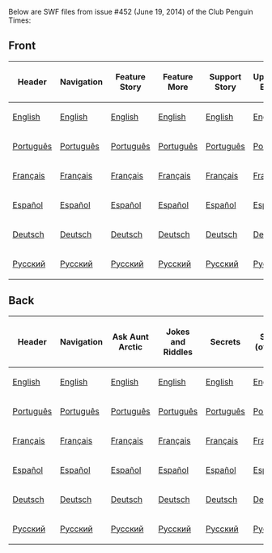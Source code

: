 Below are SWF files from issue #452 (June 19, 2014) of the Club Penguin Times:

==Front==
{|class="wikitable" border="1" style="margin: auto;"
!Header
!Navigation
!Feature Story
!Feature More
!Support Story
!Upcoming Events
!News Flash
!Ask Aunt Arctic
!Dividers
|-
|[[Media:ENNews452HeaderFront.swf|English]]||[[Media:ENNews452NavigationFront.swf|English]]||[[Media:ENNews452FeatureStory.swf|English]]||[[Media:ENNews452FeatureMore.swf|English]]||[[Media:ENNews452SupportStory.swf|English]]||[[Media:ENNews452UpcomingEvents.swf|English]]||[[Media:ENNews452NewsFlash.swf|English]]||[[Media:ENNews452AskAuntArctic.swf|English]]||[[Media:ENNews452Dividers.swf|English]]
|-
|[[Media:PTNews452HeaderFront.swf|Português]]||[[Media:PTNews452NavigationFront.swf|Português]]||[[Media:PTNews452FeatureStory.swf|Português]]||[[Media:PTNews452FeatureMore.swf|Português]]||[[Media:PTNews452SupportStory.swf|Português]]||[[Media:PTNews452UpcomingEvents.swf|Português]]||[[Media:PTNews452NewsFlash.swf|Português]]||[[Media:PTNews452AskAuntArctic.swf|Português]]||[[Media:PTNews452Dividers.swf|Português]]
|-
|[[Media:FRNews452HeaderFront.swf|Français]]||[[Media:FRNews452NavigationFront.swf|Français]]||[[Media:FRNews452FeatureStory.swf|Français]]||[[Media:FRNews452FeatureMore.swf|Français]]||[[Media:FRNews452SupportStory.swf|Français]]||[[Media:FRNews452UpcomingEvents.swf|Français]]||[[Media:FRNews452NewsFlash.swf|Français]]||[[Media:FRNews452AskAuntArctic.swf|Français]]||[[Media:FRNews452Dividers.swf|Français]]
|-
|[[Media:ESNews452HeaderFront.swf|Español]]||[[Media:ESNews452NavigationFront.swf|Español]]||[[Media:ESNews452FeatureStory.swf|Español]]||[[Media:ESNews452FeatureMore.swf|Español]]||[[Media:ESNews452SupportStory.swf|Español]]||[[Media:ESNews452UpcomingEvents.swf|Español]]||[[Media:ESNews452NewsFlash.swf|Español]]||[[Media:ESNews452AskAuntArctic.swf|Español]]||[[Media:ESNews452Dividers.swf|Español]]
|-
|[[Media:DENews452HeaderFront.swf|Deutsch]]||[[Media:DENews452NavigationFront.swf|Deutsch]]||[[Media:DENews452FeatureStory.swf|Deutsch]]||[[Media:DENews452FeatureMore.swf|Deutsch]]||[[Media:DENews452SupportStory.swf|Deutsch]]||[[Media:DENews452UpcomingEvents.swf|Deutsch]]||[[Media:DENews452NewsFlash.swf|Deutsch]]||[[Media:DENews452AskAuntArctic.swf|Deutsch]]||[[Media:DENews452Dividers.swf|Deutsch]]
|-
|[[Media:RUNews452HeaderFront.swf|Русский]]||[[Media:RUNews452NavigationFront.swf|Русский]]||[[Media:RUNews452FeatureStory.swf|Русский]]||[[Media:RUNews452FeatureMore.swf|Русский]]||[[Media:RUNews452SupportStory.swf|Русский]]||[[Media:RUNews452UpcomingEvents.swf|Русский]]||[[Media:RUNews452NewsFlash.swf|Русский]]||[[Media:RUNews452AskAuntArctic.swf|Русский]]||[[Media:RUNews452Dividers.swf|Русский]]
|}
==Back==
{|class="wikitable" border="1" style="margin: auto;"
!Header
!Navigation
!Ask Aunt Arctic
!Jokes and Riddles
!Secrets
!Secret (overlay)
!Dividers
!Submit Your Content
|-
|[[Media:ENNews452HeaderBack.swf|English]]||[[Media:ENNews452NavigationBack.swf|English]]||[[Media:ENNews452AskAuntArcticBack.swf|English]]||[[Media:ENNews452JokesandRiddles.swf|English]]||[[Media:ENNews452Secrets.swf|English]]||[[Media:ENNews452SecretOverlay.swf|English]]||[[Media:ENNews452DividersBack.swf|English]]||[[Media:ENNews452SubmitYourContent.swf|English]]
|-
|[[Media:PTNews452HeaderBack.swf|Português]]||[[Media:PTNews452NavigationBack.swf|Português]]||[[Media:PTNews452AskAuntArcticBack.swf|Português]]||[[Media:PTNews452JokesandRiddles.swf|Português]]||[[Media:PTNews452Secrets.swf|Português]]||[[Media:PTNews452SecretOverlay.swf|Português]]||[[Media:PTNews452DividersBack.swf|Português]]||[[Media:PTNews452SubmitYourContent.swf|Português]]
|-
|[[Media:FRNews452HeaderBack.swf|Français]]||[[Media:FRNews452NavigationBack.swf|Français]]||[[Media:FRNews452AskAuntArcticBack.swf|Français]]||[[Media:FRNews452JokesandRiddles.swf|Français]]||[[Media:FRNews452Secrets.swf|Français]]||[[Media:FRNews452SecretOverlay.swf|Français]]||[[Media:FRNews452DividersBack.swf|Français]]||[[Media:FRNews452SubmitYourContent.swf|Français]]
|-
|[[Media:ESNews452HeaderBack.swf|Español]]||[[Media:ESNews452NavigationBack.swf|Español]]||[[Media:ESNews452AskAuntArcticBack.swf|Español]]||[[Media:ESNews452JokesandRiddles.swf|Español]]||[[Media:ESNews452Secrets.swf|Español]]||[[Media:ESNews452SecretOverlay.swf|Español]]||[[Media:ESNews452DividersBack.swf|Español]]||[[Media:ESNews452SubmitYourContent.swf|Español]]
|-
|[[Media:DENews452HeaderBack.swf|Deutsch]]||[[Media:DENews452NavigationBack.swf|Deutsch]]||[[Media:DENews452AskAuntArcticBack.swf|Deutsch]]||[[Media:DENews452JokesandRiddles.swf|Deutsch]]||[[Media:DENews452Secrets.swf|Deutsch]]||[[Media:DENews452SecretOverlay.swf|Deutsch]]||[[Media:DENews452DividersBack.swf|Deutsch]]||[[Media:DENews452SubmitYourContent.swf|Deutsch]]
|-
|[[Media:RUNews452HeaderBack.swf|Русский]]||[[Media:RUNews452NavigationBack.swf|Русский]]||[[Media:RUNews452AskAuntArcticBack.swf|Русский]]||[[Media:RUNews452JokesandRiddles.swf|Русский]]||[[Media:RUNews452Secrets.swf|Русский]]||[[Media:RUNews452SecretOverlay.swf|Русский]]||[[Media:RUNews452DividersBack.swf|Русский]]||[[Media:RUNews452SubmitYourContent.swf|Русский]]
|}